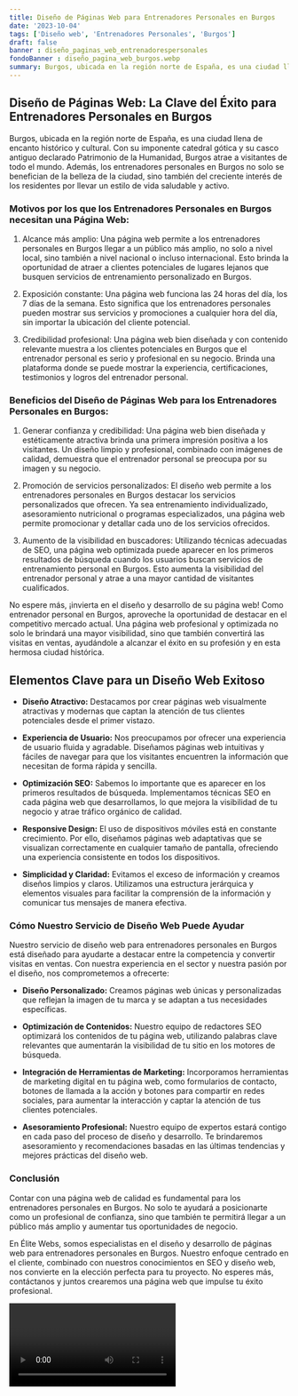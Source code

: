 ```yaml
---
title: Diseño de Páginas Web para Entrenadores Personales en Burgos
date: '2023-10-04'
tags: ['Diseño web', 'Entrenadores Personales', 'Burgos']
draft: false
banner : diseño_paginas_web_entrenadorespersonales
fondoBanner : diseño_pagina_web_burgos.webp
summary: Burgos, ubicada en la región norte de España, es una ciudad llena de encanto histórico y cultural. Con su imponente catedral gótica y su casco antiguo declarado Patrimonio de la Humanidad, Burgos atrae a visitantes de todo el mundo. Además, los entrenadores personales en Burgos no solo se benefician de la belleza de la ciudad, sino también del creciente interés de los residentes por llevar un estilo de vida saludable y activo.
---
```


## Diseño de Páginas Web: La Clave del Éxito para Entrenadores Personales en Burgos

Burgos, ubicada en la región norte de España, es una ciudad llena de encanto histórico y cultural. Con su imponente catedral gótica y su casco antiguo declarado Patrimonio de la Humanidad, Burgos atrae a visitantes de todo el mundo. Además, los entrenadores personales en Burgos no solo se benefician de la belleza de la ciudad, sino también del creciente interés de los residentes por llevar un estilo de vida saludable y activo.

### Motivos por los que los Entrenadores Personales en Burgos necesitan una Página Web:

1. Alcance más amplio: Una página web permite a los entrenadores personales en Burgos llegar a un público más amplio, no solo a nivel local, sino también a nivel nacional o incluso internacional. Esto brinda la oportunidad de atraer a clientes potenciales de lugares lejanos que busquen servicios de entrenamiento personalizado en Burgos.

2. Exposición constante: Una página web funciona las 24 horas del día, los 7 días de la semana. Esto significa que los entrenadores personales pueden mostrar sus servicios y promociones a cualquier hora del día, sin importar la ubicación del cliente potencial. 

3. Credibilidad profesional: Una página web bien diseñada y con contenido relevante muestra a los clientes potenciales en Burgos que el entrenador personal es serio y profesional en su negocio. Brinda una plataforma donde se puede mostrar la experiencia, certificaciones, testimonios y logros del entrenador personal.

### Beneficios del Diseño de Páginas Web para los Entrenadores Personales en Burgos:

1. Generar confianza y credibilidad: Una página web bien diseñada y estéticamente atractiva brinda una primera impresión positiva a los visitantes. Un diseño limpio y profesional, combinado con imágenes de calidad, demuestra que el entrenador personal se preocupa por su imagen y su negocio.

2. Promoción de servicios personalizados: El diseño web permite a los entrenadores personales en Burgos destacar los servicios personalizados que ofrecen. Ya sea entrenamiento individualizado, asesoramiento nutricional o programas especializados, una página web permite promocionar y detallar cada uno de los servicios ofrecidos.

3. Aumento de la visibilidad en buscadores: Utilizando técnicas adecuadas de SEO, una página web optimizada puede aparecer en los primeros resultados de búsqueda cuando los usuarios buscan servicios de entrenamiento personal en Burgos. Esto aumenta la visibilidad del entrenador personal y atrae a una mayor cantidad de visitantes cualificados.

No espere más, ¡invierta en el diseño y desarrollo de su página web! Como entrenador personal en Burgos, aproveche la oportunidad de destacar en el competitivo mercado actual. Una página web profesional y optimizada no solo le brindará una mayor visibilidad, sino que también convertirá las visitas en ventas, ayudándole a alcanzar el éxito en su profesión y en esta hermosa ciudad histórica.

<GifSeo />

<Cta />

## Elementos Clave para un Diseño Web Exitoso

- **Diseño Atractivo:** Destacamos por crear páginas web visualmente atractivas y modernas que captan la atención de tus clientes potenciales desde el primer vistazo.

- **Experiencia de Usuario:** Nos preocupamos por ofrecer una experiencia de usuario fluida y agradable. Diseñamos páginas web intuitivas y fáciles de navegar para que los visitantes encuentren la información que necesitan de forma rápida y sencilla.

- **Optimización SEO:** Sabemos lo importante que es aparecer en los primeros resultados de búsqueda. Implementamos técnicas SEO en cada página web que desarrollamos, lo que mejora la visibilidad de tu negocio y atrae tráfico orgánico de calidad.

- **Responsive Design:** El uso de dispositivos móviles está en constante crecimiento. Por ello, diseñamos páginas web adaptativas que se visualizan correctamente en cualquier tamaño de pantalla, ofreciendo una experiencia consistente en todos los dispositivos.

- **Simplicidad y Claridad:** Evitamos el exceso de información y creamos diseños limpios y claros. Utilizamos una estructura jerárquica y elementos visuales para facilitar la comprensión de la información y comunicar tus mensajes de manera efectiva.

### Cómo Nuestro Servicio de Diseño Web Puede Ayudar

Nuestro servicio de diseño web para entrenadores personales en Burgos está diseñado para ayudarte a destacar entre la competencia y convertir visitas en ventas. Con nuestra experiencia en el sector y nuestra pasión por el diseño, nos comprometemos a ofrecerte:

- **Diseño Personalizado:** Creamos páginas web únicas y personalizadas que reflejan la imagen de tu marca y se adaptan a tus necesidades específicas.

- **Optimización de Contenidos:** Nuestro equipo de redactores SEO optimizará los contenidos de tu página web, utilizando palabras clave relevantes que aumentarán la visibilidad de tu sitio en los motores de búsqueda.

- **Integración de Herramientas de Marketing:** Incorporamos herramientas de marketing digital en tu página web, como formularios de contacto, botones de llamada a la acción y botones para compartir en redes sociales, para aumentar la interacción y captar la atención de tus clientes potenciales.

- **Asesoramiento Profesional:** Nuestro equipo de expertos estará contigo en cada paso del proceso de diseño y desarrollo. Te brindaremos asesoramiento y recomendaciones basadas en las últimas tendencias y mejores prácticas del diseño web.

### Conclusión

Contar con una página web de calidad es fundamental para los entrenadores personales en Burgos. No solo te ayudará a posicionarte como un profesional de confianza, sino que también te permitirá llegar a un público más amplio y aumentar tus oportunidades de negocio.

En Élite Webs, somos especialistas en el diseño y desarrollo de páginas web para entrenadores personales en Burgos. Nuestro enfoque centrado en el cliente, combinado con nuestros conocimientos en SEO y diseño web, nos convierte en la elección perfecta para tu proyecto. No esperes más, contáctanos y juntos crearemos una página web que impulse tu éxito profesional.

<Video />

<CtaBot job='Entrenadores Personales' city='Burgos'/>

<Gmaps query='Burgos+españa+maps' />